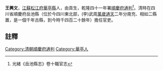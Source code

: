 {{明清人物信息框
| 姓名 =王興文
| 最高職務 = [[四川|四川]][[順慶府|順慶府]][[通判|通判]]
| 國家 = 大清
| 籍貫 = [[江蘇|江蘇]][[松江府|松江府]][[華亭縣|華亭縣]]
| 字號 =
| 出生日期 = ？年？月？日
| 逝世日期 = ？年？月？日
| 墓葬 = 
| 配偶 =  
| 親屬 = 曾祖、祖、父，母
| 出身 =貢生 
| 著作 =  
*
}}
'''王興文'''{{BD|？年||？年||}}，[[江蘇|江蘇]][[松江府|松江府]][[華亭縣|華亭縣]]人，由貢生，乾隆四十一年署[[順慶府|順慶府]][[通判|通判]]<ref>光緒《岳池縣志》卷十職官志</ref>。清時在四川省順慶府岳池縣（位於今四川東北部，(李)武周[[萬歲通天|萬歲通天]]二年分南充、相如二縣置，是一個千年古縣，到今時千四百二十餘年）擔任官吏。

==註釋==
{{reflist}}
{{清朝人物小作品}}
[[Category:清朝順慶府通判|Category:清朝順慶府通判]]
[[Category:華亭人|Category:華亭人]]